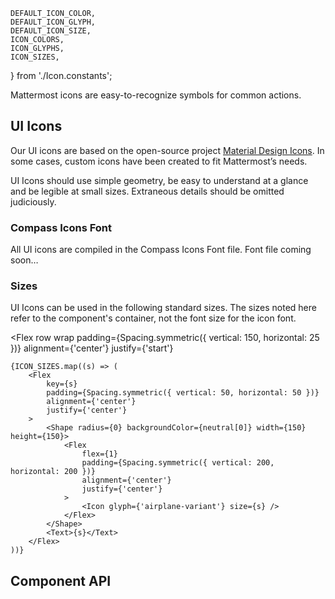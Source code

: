 

    DEFAULT_ICON_COLOR,
    DEFAULT_ICON_GLYPH,
    DEFAULT_ICON_SIZE,
    ICON_COLORS,
    ICON_GLYPHS,
    ICON_SIZES,
} from './Icon.constants';

<Meta component={Icon} title="Foundations/Icon" />

<Title>Iconography</Title>

<Subtitle>Mattermost icons are easy-to-recognize symbols for common actions.</Subtitle>

## UI Icons

Our UI icons are based on the open-source project [Material Design Icons](https://materialdesignicons.com/).
In some cases, custom icons have been created to fit Mattermost’s needs.

UI Icons should use simple geometry, be easy to understand at a glance and be legible at small sizes.
Extraneous details should be omitted judiciously.

### Compass Icons Font

All UI icons are compiled in the Compass Icons Font file. Font file coming soon…

### Sizes

UI Icons can be used in the following standard sizes. The sizes noted here refer to the component's container,
not the font size for the icon font.

<Flex
    row
    wrap
    padding={Spacing.symmetric({ vertical: 150, horizontal: 25 })}
    alignment={'center'}
    justify={'start'}
>
    {ICON_SIZES.map((s) => (
        <Flex
            key={s}
            padding={Spacing.symmetric({ vertical: 50, horizontal: 50 })}
            alignment={'center'}
            justify={'center'}
        >
            <Shape radius={0} backgroundColor={neutral[0]} width={150} height={150}>
                <Flex
                    flex={1}
                    padding={Spacing.symmetric({ vertical: 200, horizontal: 200 })}
                    alignment={'center'}
                    justify={'center'}
                >
                    <Icon glyph={'airplane-variant'} size={s} />
                </Flex>
            </Shape>
            <Text>{s}</Text>
        </Flex>
    ))}
</Flex>

## Component API

<ArgsTable of={Icon} />

<Canvas hidden>
    <Story
        name="default"
        args={{
            size: DEFAULT_ICON_SIZE,
            glyph: DEFAULT_ICON_GLYPH,
            color: DEFAULT_ICON_COLOR,
            ariaLabel: `icon: ${DEFAULT_ICON_GLYPH}`,
        }}
        argTypes={{
            size: {
                options: ICON_SIZES,
                control: {
                    type: 'select',
                },
            },
            glyph: {
                options: ICON_GLYPHS,
                control: {
                    type: 'select',
                },
            },
            color: {
                options: ICON_COLORS,
                control: {
                    type: 'select',
                },
            },
            ariaLabel: {
                control: {
                    type: 'text',
                },
            },
            ...Utils.hideComponentProperties(['className']),
        }}
    >
        {(args) => <Icon {...args} />}
    </Story>
</Canvas>
